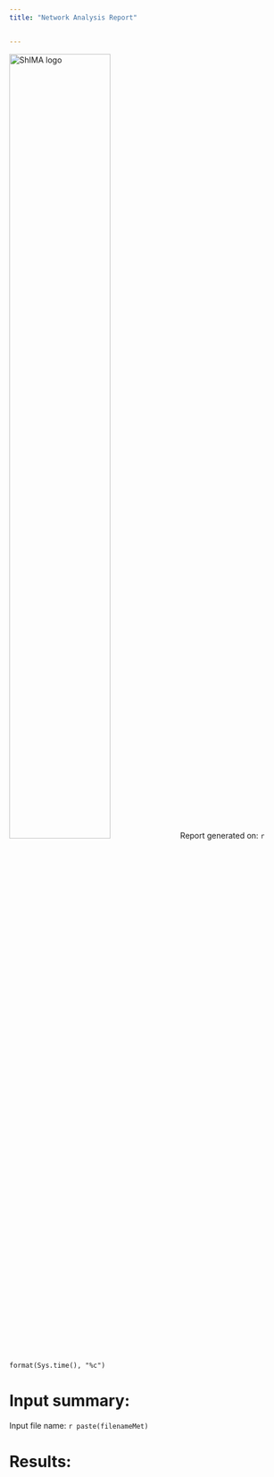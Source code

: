 ```yaml
---
title: "Network Analysis Report"


---
```

<img src="ShIMA.png" alt="ShIMA logo" style="width: 60%"/>
Report generated on: `r format(Sys.time(), "%c")`


# Input summary:
Input file name: `r paste(filenameMet)`

# Results:
